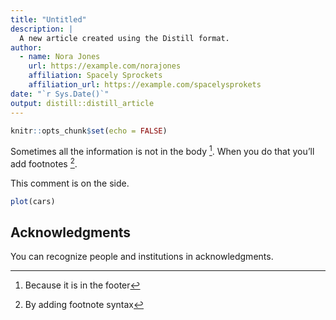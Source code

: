 ```yaml
---
title: "Untitled"
description: |
  A new article created using the Distill format.
author:
  - name: Nora Jones 
    url: https://example.com/norajones
    affiliation: Spacely Sprockets
    affiliation_url: https://example.com/spacelysprokets
date: "`r Sys.Date()`"
output: distill::distill_article
---
```


```r
knitr::opts_chunk$set(echo = FALSE)
```

Sometimes all the information is not in the body ^[Because it is in the footer]. 
When you do that you'll add footnotes ^[By adding footnote syntax].

<aside>
This comment is on the side.
</aside>

<aside>
```r
plot(cars) 
```
</aside>

## Acknowledgments {.appendix}
You can recognize people and institutions in acknowledgments.



